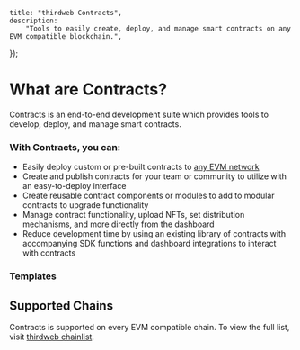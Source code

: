 
	title: "thirdweb Contracts",
	description:
		"Tools to easily create, deploy, and manage smart contracts on any EVM compatible blockchain.",
});

# What are Contracts?

Contracts is an end-to-end development suite which provides tools to develop, deploy, and manage smart contracts.

<Grid>

<ArticleIconCard
	title="Deployment Tool"
	icon={ExternalLinkIcon}
	href="/contracts/deploy/overview"
	description="Securely deploy any smart contract."
/>
<ArticleIconCard
	title="Explore"
	icon={ExternalLinkIcon}
	href="/contracts/explore/overview"
	description="Audited and expansive library of contracts."
/>

<ArticleIconCard
	title="Modular Contracts"
	icon={ExternalLinkIcon}
	href="/contracts/explore/overview"
	description="Build customizable smart contracts."
/>

</Grid>

<OpenSourceCard title="Contracts" href="https://github.com/thirdweb-dev/contracts" />

### With Contracts, you can:

- Easily deploy custom or pre-built contracts to [any EVM network](https://thirdweb.com/chainlist)
- Create and publish contracts for your team or community to utilize with an easy-to-deploy interface
- Create reusable contract components or modules to add to modular contracts to upgrade functionality
- Manage contract functionality, upload NFTs, set distribution mechanisms, and more directly from the dashboard
- Reduce development time by using an existing library of contracts with accompanying SDK functions and dashboard integrations to interact with contracts

### Templates

<ExpandableGrid>

<GithubTemplateCard
	title="Hardhat JavaScript Starter"
	href="https://github.com/thirdweb-example/hardhat-javascript-starter"
/>

<GithubTemplateCard
	title="Hardhat TypeScript Starter"
	href="https://github.com/thirdweb-example/hardhat-typescript-starter"
/>

<GithubTemplateCard
	title="Forge Starter"
	href="https://github.com/thirdweb-example/forge-starter"
/>

<GithubTemplateCard
	title="Solidity Hello World"
	href="https://github.com/thirdweb-example/solidity-hello-world"
/>

<GithubTemplateCard
	title="Smart Account Upgrades"
	href="https://github.com/thirdweb-example/smart-account-upgrades"
/>

<GithubTemplateCard
	title="Tiered Loyalty Contract"
	href="https://github.com/thirdweb-example/tiered-loyalty-contract"
/>

<GithubTemplateCard
	title="ERC-6551"
	href="https://github.com/thirdweb-example/erc-6551"
/>

<GithubTemplateCard
	title="Anvil Local Node"
	href="https://github.com/thirdweb-example/anvil-local-node"
/>

<GithubTemplateCard
	title="Soulbound Token"
	href="https://github.com/thirdweb-example/soulbound-token"
/>

<GithubTemplateCard
	title="Onchain NFT Metadata"
	href="https://github.com/thirdweb-example/on-chain-nft-metadata"
/>

<GithubTemplateCard
	title="ERC-721 NFT Collection with Deploy & Hardhat"
	href="https://github.com/thirdweb-example/erc721a-thirdweb-deploy"
/>

<GithubTemplateCard
	title="Token Gated Account"
	href="https://github.com/thirdweb-example/token-gated-account"
/>

</ExpandableGrid>

## Supported Chains
Contracts is supported on every EVM compatible chain. To view the full list, visit [thirdweb chainlist](https://thirdweb.com/chainlist?service=contracts).

<DocImage src={SupportedChains} />

